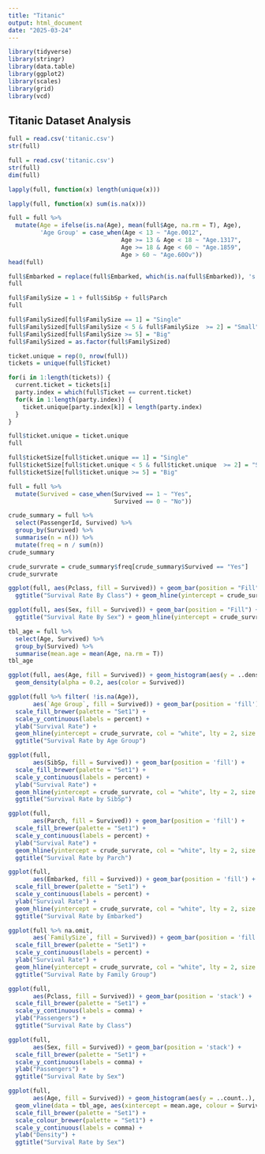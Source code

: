 ---
title: "Titanic"
output: html_document
date: "2025-03-24"
---

```{r setup, include=FALSE}
library(tidyverse)
library(stringr)
library(data.table)
library(ggplot2)
library(scales)
library(grid)
library(vcd)
```


## Titanic Dataset Analysis
 
```{r, eval = TRUE, include = FALSE}
full = read.csv('titanic.csv')
str(full)
```
```{r, include = FALSE}
full = read.csv('titanic.csv')
str(full)
dim(full)
```

```{r, include = FALSE}

lapply(full, function(x) length(unique(x)))
```
```{r, include = FALSE}
lapply(full, function(x) sum(is.na(x)))
```

```{r, include = FALSE}
full = full %>%
  mutate(Age = ifelse(is.na(Age), mean(full$Age, na.rm = T), Age),
         'Age Group' = case_when(Age < 13 ~ "Age.0012",
                                Age >= 13 & Age < 18 ~ "Age.1317",
                                Age >= 18 & Age < 60 ~ "Age.1859",
                                Age > 60 ~ "Age.60Ov"))
head(full)
```

```{r, include = FALSE}
full$Embarked = replace(full$Embarked, which(is.na(full$Embarked)), 's')
full
```

```{r, include = FALSE}
full$FamilySize = 1 + full$SibSp + full$Parch
full
```

```{r, include = FALSE}
full$FamilySized[full$FamilySize == 1] = "Single"
full$FamilySized[full$FamilySize < 5 & full$FamilySize  >= 2] = "Small"
full$FamilySized[full$FamilySize >= 5] = "Big"
full$FamilySized = as.factor(full$FamilySized)
```

```{r, include = FALSE}
ticket.unique = rep(0, nrow(full))
tickets = unique(full$Ticket)

for(i in 1:length(tickets)) {
  current.ticket = tickets[i]
  party.index = which(full$Ticket == current.ticket)
  for(k in 1:length(party.index)) {
    ticket.unique[party.index[k]] = length(party.index)
  }
}

full$ticket.unique = ticket.unique
full
```
```{r, include = FALSE}
full$ticketSize[full$ticket.unique == 1] = "Single"
full$ticketSize[full$ticket.unique < 5 & full$ticket.unique  >= 2] = "Small"
full$ticketSize[full$ticket.unique >= 5] = "Big"
```


```{r, include = FALSE}
full = full %>%
  mutate(Survived = case_when(Survived == 1 ~ "Yes",
                              Survived == 0 ~ "No"))
```


```{r}
crude_summary = full %>%
  select(PassengerId, Survived) %>%
  group_by(Survived) %>%
  summarise(n = n()) %>%
  mutate(freq = n / sum(n))
crude_summary
```

```{r}
crude_survrate = crude_summary$freq[crude_summary$Survived == "Yes"]
crude_survrate
```


```{r}
ggplot(full, aes(Pclass, fill = Survived)) + geom_bar(position = "Fill") + scale_y_continuous(label = percent) + ylab("Survival Rate") +
  ggtitle("Survival Rate By Class") + geom_hline(yintercept = crude_survrate, col = "white", size = 2, lty = 2)
```

```{r}
ggplot(full, aes(Sex, fill = Survived)) + geom_bar(position = "Fill") + scale_y_continuous(label = percent) + ylab("Survival Rate") +
  ggtitle("Survival Rate By Sex") + geom_hline(yintercept = crude_survrate, col = "white", size = 2, lty = 2)
```

```{r}
tbl_age = full %>%
  select(Age, Survived) %>%
  group_by(Survived) %>%
  summarise(mean.age = mean(Age, na.rm = T))
tbl_age
```

```{r}
ggplot(full, aes(Age, fill = Survived)) + geom_histogram(aes(y = ..density..), alpha = 0.5) +
  geom_density(alpha = 0.2, aes(color = Survived))
```


```{r}
ggplot(full %>% filter( !is.na(Age)),
       aes(`Age Group`, fill = Survived)) + geom_bar(position = 'fill') + 
  scale_fill_brewer(palette = "Set1") +
  scale_y_continuous(labels = percent) +
  ylab("Survival Rate") + 
  geom_hline(yintercept = crude_survrate, col = "white", lty = 2, size = 2) +
  ggtitle("Survival Rate by Age Group")
```

```{r}
ggplot(full,
       aes(SibSp, fill = Survived)) + geom_bar(position = 'fill') + 
  scale_fill_brewer(palette = "Set1") +
  scale_y_continuous(labels = percent) +
  ylab("Survival Rate") + 
  geom_hline(yintercept = crude_survrate, col = "white", lty = 2, size = 2) +
  ggtitle("Survival Rate by SibSp")
```

```{r}
ggplot(full,
       aes(Parch, fill = Survived)) + geom_bar(position = 'fill') + 
  scale_fill_brewer(palette = "Set1") +
  scale_y_continuous(labels = percent) +
  ylab("Survival Rate") + 
  geom_hline(yintercept = crude_survrate, col = "white", lty = 2, size = 2) +
  ggtitle("Survival Rate by Parch")
```

```{r}
ggplot(full,
       aes(Embarked, fill = Survived)) + geom_bar(position = 'fill') + 
  scale_fill_brewer(palette = "Set1") +
  scale_y_continuous(labels = percent) +
  ylab("Survival Rate") + 
  geom_hline(yintercept = crude_survrate, col = "white", lty = 2, size = 2) +
  ggtitle("Survival Rate by Embarked")
```

```{r}
ggplot(full %>% na.omit,
       aes(`FamilySize`, fill = Survived)) + geom_bar(position = 'fill') + 
  scale_fill_brewer(palette = "Set1") +
  scale_y_continuous(labels = percent) +
  ylab("Survival Rate") + 
  geom_hline(yintercept = crude_survrate, col = "white", lty = 2, size = 2) +
  ggtitle("Survival Rate by Family Group")
```

```{r}
ggplot(full,
       aes(Pclass, fill = Survived)) + geom_bar(position = 'stack') + 
  scale_fill_brewer(palette = "Set1") +
  scale_y_continuous(labels = comma) +
  ylab("Passengers") + 
  ggtitle("Survival Rate by Class")
```

```{r}
ggplot(full,
       aes(Sex, fill = Survived)) + geom_bar(position = 'stack') + 
  scale_fill_brewer(palette = "Set1") +
  scale_y_continuous(labels = comma) +
  ylab("Passengers") + 
  ggtitle("Survival Rate by Sex")
```

```{r}
ggplot(full,
       aes(Age, fill = Survived)) + geom_histogram(aes(y = ..count..), alpha = 0.5) + 
  geom_vline(data = tbl_age, aes(xintercept = mean.age, colour = Survived), lty=2, size=1) +
  scale_fill_brewer(palette = "Set1") +
  scale_colour_brewer(palette = "Set1") +
  scale_y_continuous(labels = comma) +
  ylab("Density") + 
  ggtitle("Survival Rate by Sex")
```